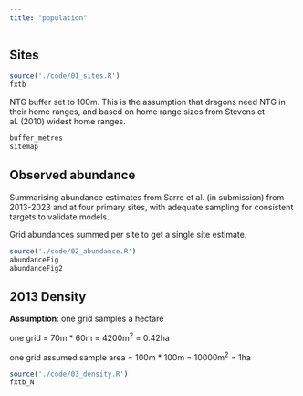 ```yaml
---
title: "population"
---
```


## Sites

```r
source('./code/01_sites.R')
fxtb
```
NTG buffer set to 100m. This is the assumption that dragons need NTG in their home ranges, and based on home range sizes from Stevens et al. (2010) widest home ranges. 

```r
buffer_metres
sitemap
```

## Observed abundance 

Summarising abundance estimates from Sarre et al. (in submission) from 2013-2023 and at four primary sites, with adequate sampling for consistent targets to validate models.

Grid abundances summed per site to get a single site estimate. 


```r
source('./code/02_abundance.R')
abundanceFig
abundanceFig2
```

## 2013 Density

**Assumption**: one grid samples a hectare

one grid = 70m * 60m = 4200m<sup>2</sup> = 0.42ha

one grid assumed sample area = 100m * 100m = 10000m<sup>2</sup> = 1ha

```r
source('./code/03_density.R')
fxtb_N

```



